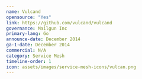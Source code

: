 ---
name: Vulcand
opensource: "Yes"
link: https://github.com/vulcand/vulcand
governance: Mailgun Inc
primary-lang: Go
announce-date: December 2014
ga-1-date: December 2014
commercial: N/A
category: Service Mesh
timeline-order: 1
icon: assets/images/service-mesh-icons/vulcan.png
---
